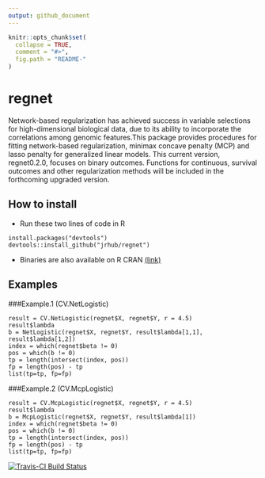 ```yaml
---
output: github_document
---
```


<!-- README.md is generated from README.Rmd. Please edit that file -->

```r
knitr::opts_chunk$set(
  collapse = TRUE,
  comment = "#>",
  fig.path = "README-"
)
```
# regnet

Network-based regularization has achieved success in variable selections for 
    high-dimensional biological data, due to its ability to incorporate the correlations 
    among genomic features.This package provides procedures for fitting network-based regularization, 
    minimax concave penalty (MCP) and lasso penalty for generalized linear models. This current 
    version, regnet0.2.0, focuses on binary outcomes. Functions for continuous, survival outcomes 
    and other regularization methods will be included in the forthcoming upgraded version.
	
## How to install
* Run these two lines of code in R
```
install.packages("devtools")
devtools::install_github("jrhub/regnet")
```
* Binaries are also available on R CRAN [(link)](https://cran.r-project.org/package=regnet)

## Examples

###Example.1 (CV.NetLogistic)
```
result = CV.NetLogistic(regnet$X, regnet$Y, r = 4.5)  
result$lambda  
b = NetLogistic(regnet$X, regnet$Y, result$lambda[1,1], result$lambda[1,2])  
index = which(regnet$beta != 0)  
pos = which(b != 0)  
tp = length(intersect(index, pos))  
fp = length(pos) - tp  
list(tp=tp, fp=fp)  
```

###Example.2 (CV.McpLogistic)
```
result = CV.McpLogistic(regnet$X, regnet$Y, r = 4.5)  
result$lambda  
b = McpLogistic(regnet$X, regnet$Y, result$lambda[1])  
index = which(regnet$beta != 0)  
pos = which(b != 0)  
tp = length(intersect(index, pos))  
fp = length(pos) - tp  
list(tp=tp, fp=fp)  
```

[![Travis-CI Build Status](https://travis-ci.org/jrhub/regnet.svg?branch=master)](https://travis-ci.org/jrhub/regnet)
